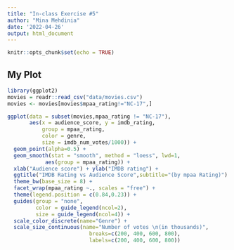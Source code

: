 ```yaml
---
title: "In-class Exercise #5"
author: "Mina Mehdinia"
date: '2022-04-26'
output: html_document
---
```


```r
knitr::opts_chunk$set(echo = TRUE)
```


## My Plot
```r
library(ggplot2)
movies = readr::read_csv("data/movies.csv")
movies <- movies[movies$mpaa_rating!="NC-17",]

ggplot(data = subset(movies,mpaa_rating != "NC-17"),
       aes(x = audience_score, y = imdb_rating,
           group = mpaa_rating,
           color = genre,
           size = imdb_num_votes/1000)) +
  geom_point(alpha=0.5) +
  geom_smooth(stat = "smooth", method = "loess", lwd=1,
            aes(group = mpaa_rating)) +
  xlab("Audience score") + ylab("IMDB rating") +
  ggtitle("IMDB Rating vs Audience Score",subtitle="(by mpaa Rating)")  +
  theme_bw(base_size = 8) +
  facet_wrap(mpaa_rating ~., scales = "free") +
  theme(legend.position = c(0.84,0.23)) +
  guides(group = "none",
         color = guide_legend(ncol=2),
         size = guide_legend(ncol=4)) +
  scale_color_discrete(name="Genre") +
  scale_size_continuous(name="Number of votes \n(in thousands)",
                          breaks=c(200, 400, 600, 800),
                          labels=c(200, 400, 600, 800))
```

